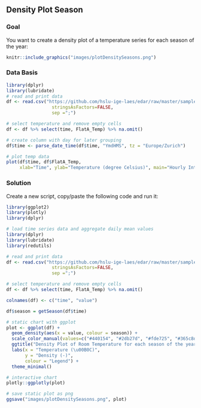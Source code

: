 \newpage
## Density Plot Season
### Goal
You want to create a density plot of a temperature series for each season of the year:

```r
knitr::include_graphics("images/plotDensitySeasons.png")
```

### Data Basis

```r
library(dplyr)
library(lubridate)
# read and print data
df <- read.csv("https://github.com/hslu-ige-laes/edar/raw/master/sampleData/flatTempHum.csv",
                 stringsAsFactors=FALSE,
                 sep =";")

# select temperature and remove empty cells
df <- df %>% select(time, FlatA_Temp) %>% na.omit()

# create column with day for later grouping
df$time <- parse_date_time(df$time, "YmdHMS", tz = "Europe/Zurich")

# plot temp data
plot(df$time, df$FlatA_Temp,
     xlab="Time", ylab="Temperature (degree Celsius)", main="Hourly Interval Raw Data", type = "l")

```
\newpage
### Solution
Create a new script, copy/paste the following code and run it:

```r
library(ggplot2)
library(plotly)
library(dplyr)

# load time series data and aggregate daily mean values
library(dplyr)
library(lubridate)
library(redutils)

# read and print data
df <- read.csv("https://github.com/hslu-ige-laes/edar/raw/master/sampleData/flatTempHum.csv",
                 stringsAsFactors=FALSE,
                 sep =";")

# select temperature and remove empty cells
df <- df %>% select(time, FlatA_Temp) %>% na.omit()

colnames(df) <- c("time", "value")

df$season = getSeason(df$time)

# static chart with ggplot
plot <- ggplot(df) + 
  geom_density(aes(x = value, colour = season)) +
  scale_color_manual(values=c("#440154", "#2db27d", "#fde725", "#365c8d")) +
  ggtitle("Density Plot of Room Temperature for each season of the year") +
  labs(x = "Temperature (\u00B0C)",
       y = "Density (-)",
       colour = "Legend") +
  theme_minimal()

# interactive chart
plotly::ggplotly(plot)
```

```r
# save static plot as png
ggsave("images/plotDensitySeasons.png", plot)
```

